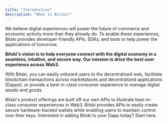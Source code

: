 ```yaml
---
title: "Introduction"
description: "What is Bitski?"
---
```

We believe digital experiences will power the future of commerce and economic activity more than they already do. To enable these experiences, Bitski provides developer-friendly APIs, SDKs, and tools
to help power the applications of tomorrow.

**Bitski's vision is to help everyone connect with the digital economy in a seamless, intuitive, and secure way. Our mission is drive the best user experience across Web3.**

With Bitski, you can easily onboard users to the decentralized web, facilitate blockchain transactions across marketplaces and decentralized applications (Dapps),
or provide a best-in-class consumer experience to manage digital assets and goods. 

<CardGroup cols={2}>
  <Card title="Products" icon="sparkles" color="#ea5a0c" href="products/bitski-wallet">
    Bitski's product offerings are built off our own APIs to illustrate best-in-class consumer experiences in Web3.
  </Card>
  <Card title="Wallet as a Service (WaaS)" icon="wallet" color="#0285c7" href="wallet-as-a-service/overview">
    Bitski provides APIs to easily create secure hardware-backed wallets while enabling users to maintain control over their keys.
  </Card>
</CardGroup>
<Card title="Integrations" icon="plug" color="#16a34a" href="integrations/get-started">
  Interested in adding Bitski to your Dapp today? Start here.
</Card>